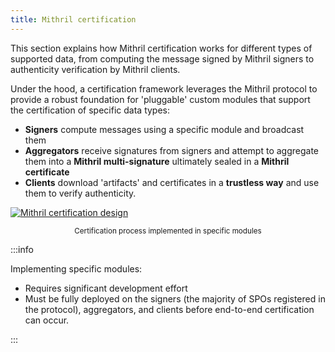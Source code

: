 ```yaml
---
title: Mithril certification
---
```



This section explains how Mithril certification works for different types of supported data, from computing the message signed by Mithril signers to authenticity verification by Mithril clients.

Under the hood, a certification framework leverages the Mithril protocol to provide a robust foundation for 'pluggable' custom modules that support the certification of specific data types:

- **Signers** compute messages using a specific module and broadcast them
- **Aggregators** receive signatures from signers and attempt to aggregate them into a **Mithril multi-signature** ultimately sealed in a **Mithril certificate**
- **Clients** download 'artifacts' and certificates in a **trustless way** and use them to verify authenticity.

[![Mithril certification design](./images/certification-framework.jpg)](./images/certification-framework.jpg)

<small>
  <center>Certification process implemented in specific modules</center>
</small>

<p />

:::info

Implementing specific modules:

- Requires significant development effort
- Must be fully deployed on the signers (the majority of SPOs registered in the protocol), aggregators, and clients before end-to-end certification can occur.

:::

<DocCardList />
